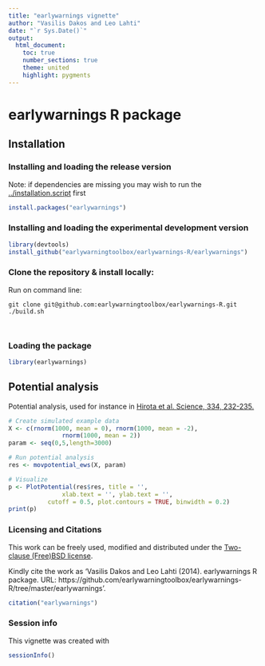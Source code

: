 ```yaml
---
title: "earlywarnings vignette"
author: "Vasilis Dakos and Leo Lahti"
date: "`r Sys.Date()`"
output:
  html_document:
    toc: true
    number_sections: true
    theme: united
    highlight: pygments
---
```


<!--
  %\VignetteEngine{knitr::rmarkdown}
  %\VignetteIndexEntry{microbiome tutorial}
  %\usepackage[utf8]{inputenc}
-->



earlywarnings R package
===========

## Installation

### Installing and loading the release version

Note: if dependencies are missing you may wish to run the [../installation.script](installation.script) first

```r
install.packages("earlywarnings")
```

### Installing and loading the experimental development version

```r
library(devtools)
install_github("earlywarningtoolbox/earlywarnings-R/earlywarnings")
```

### Clone the repository & install locally:

Run on command line:
<pre><code>git clone git@github.com:earlywarningtoolbox/earlywarnings-R.git
./build.sh
</pre></code>

### Loading the package

```r
library(earlywarnings)  
```


## Potential analysis

Potential analysis, used for instance in [Hirota et al. Science, 334, 232-235.](http://www.sciencemag.org/content/334/6053/232.long)

```r
# Create simulated example data
X <- c(rnorm(1000, mean = 0), rnorm(1000, mean = -2), 
 	           rnorm(1000, mean = 2))
param <- seq(0,5,length=3000) 

# Run potential analysis
res <- movpotential_ews(X, param)

# Visualize
p <- PlotPotential(res$res, title = '', 
	       	   xlab.text = '', ylab.text = '', 
		   cutoff = 0.5, plot.contours = TRUE, binwidth = 0.2)
print(p)
```


### Licensing and Citations

This work can be freely used, modified and distributed under the 
[Two-clause (Free)BSD license](http://en.wikipedia.org/wiki/BSD\_licenses).

Kindly cite the work as 'Vasilis Dakos and Leo Lahti (2014). earlywarnings R package. URL: https://github.com/earlywarningtoolbox/earlywarnings-R/tree/master/earlywarnings'.

```r
citation("earlywarnings")
```

### Session info

This vignette was created with

```r
sessionInfo()
```




